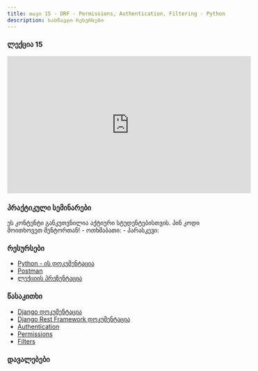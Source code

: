 ```yaml
---
title: თავი 15 - DRF - Permissions, Authentication, Filtering - Python 2023F
description: სასწავლო რესურსები
---
```


### ლექცია 15
<iframe width="560" height="315" src="https://www.youtube.com/embed/ONHGqH_hirU" title="YouTube video player" frameBorder="0" allow="accelerometer; autoplay; clipboard-write; encrypted-media; gyroscope; picture-in-picture; web-share" allowFullScreen></iframe>


### პრაქტიკული სემინარები

<Card>
<PinCodeProtectedContent>
    <Locked>
        ეს კონტენტი განკუთვნილია აქტიური სტუდენტებისთვის.
        პინ კოდი მოითხოვეთ მენტორთან!
    </Locked>
    <Unlocked>
        - ოთხშაბათი:
        - პარასკევი:
    </Unlocked>
</PinCodeProtectedContent>
</Card>

### რესურსები
- [Python - ის დოკუმენტაცია](https://docs.python.org/3/library/)
- [Postman](https://www.postman.com/downloads/)
- [ლექციის პრეზენტაცია](https://docs.google.com/presentation/d/1DWMdbFipQaNWd1OVHpw62af8x-LgTxRmds-1JyecQ1o/edit?usp=sharing)

### წასაკითხი
- [Django დოკუმენტაცია](https://docs.djangoproject.com/en/4.2/)
- [Django Rest Framework დოკუმენტაცია](https://www.django-rest-framework.org/)
- [Authentication](https://www.django-rest-framework.org/api-guide/authentication/)
- [Permissions](https://www.django-rest-framework.org/api-guide/permissions/)
- [Filters](https://www.django-rest-framework.org/api-guide/filtering/)

### დავალებები

